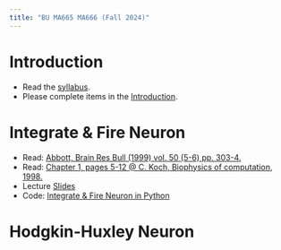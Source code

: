 ```yaml
---
title: "BU MA665 MA666 (Fall 2024)"
---
```


# Introduction
- Read the [syllabus](https://github.com/Mark-Kramer/BU-MA665-MA666/tree/master/Syllabus). 
- Please complete items in the [Introduction](introduction.html).

# Integrate & Fire Neuron
- Read:  [Abbott, Brain Res Bull (1999) vol. 50 (5-6) pp. 303-4.](/Readings/Abbott_1999.pdf)
- Read:  [Chapter 1, pages 5-12 @ C. Koch, Biophysics of computation, 1998.](/Readings/Koch_Chapter_1.pdf)
- Lecture [Slides](/Slides/IF_Lecture_1.pdf)
- Code:  [Integrate & Fire Neuron in Python](IF.html)

# Hodgkin-Huxley Neuron